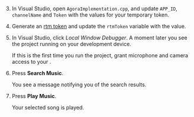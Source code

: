 <PlatformWrapper platform="windows">

3. In Visual Studio, open `AgoraImplementation.cpp`, and update `APP_ID`, `channelName` and `Token` with the values for your temporary token.

1. Generate an [rtm token](https://webdemo.agora.io/token-builder/) and update the `rtmToken` variable with the value.

3. In Visual Studio, click *Local Window Debugger*. A moment later you see the project running on your development device.

    If this is the first time you run the project, grant microphone and camera access to your <Vpl k="CLIENT" />.

1. Press **Search Music**. 
    
    You see a message notifying you of the search results.

1. Press **Play Music**.

    Your selected song is played.
</PlatformWrapper>